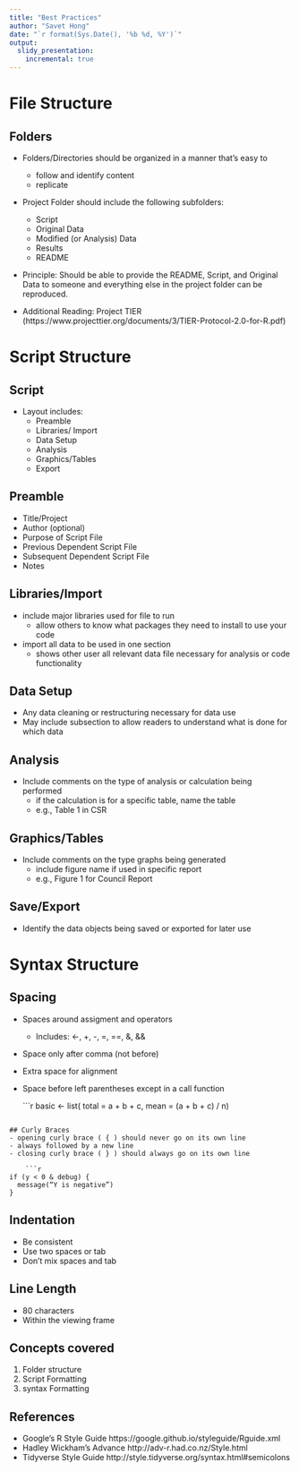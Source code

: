 ```yaml
---
title: "Best Practices"
author: "Savet Hong"
date: "`r format(Sys.Date(), '%b %d, %Y')`"
output:
  slidy_presentation:
    incremental: true
---
```


# File Structure

## Folders

- Folders/Directories should be organized in a manner that's easy to
    + follow and identify content 
    + replicate
    
- Project Folder should include the following subfolders:
    + Script
    + Original Data
    + Modified (or Analysis) Data
    + Results
    + README
    
- Principle: Should be able to provide the README, Script, and Original Data to someone and everything else in the project folder can be reproduced.    
    
- Additional Reading:
   Project TIER (https://www.projecttier.org/documents/3/TIER-Protocol-2.0-for-R.pdf)

# Script Structure

## Script

- Layout includes:
    + Preamble
    + Libraries/ Import
    + Data Setup
    + Analysis
    + Graphics/Tables
    + Export
    
## Preamble    
- Title/Project
- Author (optional)
- Purpose of Script File
- Previous Dependent Script File
- Subsequent Dependent Script File
- Notes


<!---
![](../images/preamble.jpg)
-->

## Libraries/Import
- include major libraries used for file to run
    + allow others to know what packages they need to install to use your code
- import all data to be used in one section
    + shows other user all relevant data file necessary for analysis or code functionality

<!---
![](../images/import.jpg)
-->

## Data Setup
- Any data cleaning or restructuring necessary for data use
- May include subsection to allow readers to understand what is done for which data

## Analysis
- Include comments on the type of analysis or calculation being performed 
    + if the calculation is for a specific table, name the table
    + e.g., Table 1 in CSR 

## Graphics/Tables
- Include comments on the type graphs being generated
    + include figure name if used in specific report
    + e.g., Figure 1 for Council Report
    
## Save/Export
- Identify the data objects being saved or exported for later use


# Syntax Structure

## Spacing 
- Spaces around assigment and operators
    + Includes: <-, +, -, =, ==, &, &&
- Space only after comma (not before)
- Extra space for alignment
- Space before left parentheses except in a call function

    ```r
basic  <- list(
  total = a + b + c, 
  mean  = (a + b + c) / n)

```

## Curly Braces
- opening curly brace ( { ) should never go on its own line
- always followed by a new line
- closing curly brace ( } ) should always go on its own line

    ```r
if (y < 0 & debug) {
  message(“Y is negative”)
}

```

## Indentation
- Be consistent
- Use two spaces or tab
- Don't mix spaces and tab

## Line Length
- 80 characters
- Within the viewing frame

## Concepts covered
1. Folder structure
2. Script Formatting
3. syntax Formatting

## References
- Google's R Style Guide
https://google.github.io/styleguide/Rguide.xml
- Hadley Wickham's Advance
http://adv-r.had.co.nz/Style.html
- Tidyverse Style Guide
http://style.tidyverse.org/syntax.html#semicolons